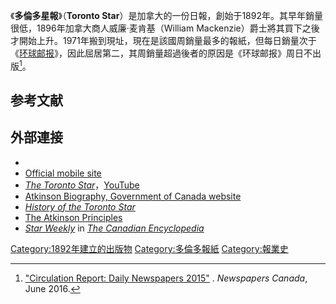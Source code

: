 {{Infobox newspaper
| logo =
| image =
| caption = 
| type = [[日報|日報]]
| format = [[大報|大報]]|
| foundation = 1892（Evening Star）
| ceased publication =
| price = 
| owners = Star Media Group（[[Torstar|Torstar]]的子公司）
| publisher = David Holland
| editor = Michael Cooke
| managing editor = Jane Davenport
| political  = [[社會自由主義|社會自由主義]]<ref name="Toronto Star endorses the NDP">{{cite news|url=http://www.thestar.com/opinion/editorials/article/983376--toronto-star-endorses-the-ndp|title=Toronto Star endorses the NDP|date=April 30, 2011|work=Toronto Star|accessdate=April 30, 2011|archive-date=2013-01-24|archive-url=https://web.archive.org/web/20130124194032/http://www.thestar.com/opinion/editorials/article/983376--toronto-star-endorses-the-ndp|dead-url=no}}</ref><ref name="But vote strategically">{{cite news|url=http://www.thestar.com/opinion/editorialopinion/article/983380|title=But vote strategically|date=April 30, 2011|work=Toronto Star|accessdate=April 30, 2011|archive-date=2013-01-24|archive-url=https://web.archive.org/web/20130124194035/http://www.thestar.com/opinion/editorialopinion/article/983380|dead-url=no}}</ref><ref>{{cite web|url=http://www.worldpress.org/newspapers/AMERICAS/Canada.cfm|title=World Newspapers and Magazines: Canada|accessdate=November 2, 2007|publisher=Worldpress.org|year=2007|archive-date=2012-03-10|archive-url=https://www.webcitation.org/663Qm7caN?url=http://www.worldpress.org/newspapers/AMERICAS/Canada.cfm|dead-url=no}}</ref><ref>{{cite news|url=http://www.thestar.com/FederalElection/article/515895|title=Star's choice: Dion, Liberals|date=October 11, 2008|work=Toronto Star|accessdate=October 12, 2008|archive-date=2012-10-11|archive-url=https://web.archive.org/web/20121011014941/http://www.thestar.com/FederalElection/article/515895|dead-url=no}}</ref>
|headquarters = [[安大略省|安大略省]][[多倫多|多倫多]][[央街|央街]]一號大廈
|circulation = 超過30万份（2016）<ref>{{cite news|title=Toronto Star boosts circulation: CCAB|work=Media in Canada|publisher=Brunico Communications|date=August 16, 2016|accessdate=October 23, 2016|url=http://mediaincanada.com/2016/08/16/toronto-star-boosts-circulation-ccab/|archive-date=2016-10-24|archive-url=https://web.archive.org/web/20161024152044/http://mediaincanada.com/2016/08/16/toronto-star-boosts-circulation-ccab/|dead-url=no}}</ref>
| ISSN = 0319-0781
| oclc = 137342540
| website = [http://www.thestar.com thestar.com]
}}

《'''多倫多星報'''》（'''Toronto Star'''）是加拿大的一份日報，創始于1892年。其早年銷量很低，1896年加拿大商人威廉·麦肯基（William Mackenzie）爵士將其買下之後才開始上升。1971年搬到現址，現在是該國周銷量最多的報紙，但每日銷量次于《[[环球邮报|环球邮报]]》，因此屈居第二，其周銷量超過後者的原因是《环球邮报》周日不出版<ref>[http://newspaperscanada.ca/wp-content/uploads/2016/06/2015-Daily-Newspaper-Circulation-Report-REPORT_FINAL.pdf "Circulation Report: Daily Newspapers 2015"] {{Wayback|url=http://newspaperscanada.ca/wp-content/uploads/2016/06/2015-Daily-Newspaper-Circulation-Report-REPORT_FINAL.pdf |date=20161130144330 }}. ''Newspapers Canada'', June 2016.</ref>。

==参考文献==
{{reflist}}
==外部連接==
{{Commons category|Toronto Star}}
*{{Official website|http://www.thestar.com}}
*[http://www.thestar.com/iphone Official mobile site]{{Wayback|url=http://www.thestar.com/iphone |date=20120627232541 }}
*[http://www.youtube.com/user/TorontoStarVideo ''The Toronto Star'']{{Wayback|url=http://www.youtube.com/user/TorontoStarVideo |date=20160915131527 }}，[[YouTube|YouTube]]
* [https://web.archive.org/web/20060210051136/http://collections.ic.gc.ca/heirloom_series/volume4/88-91.htm Atkinson Biography, Government of Canada website]
*''[http://www.thestar.com/aboutUs/history History of the Toronto Star]{{Wayback|url=http://www.thestar.com/aboutUs/history |date=20130122015134 }}''
*[http://www.thestar.com/aboutUs/atkinson The Atkinson Principles]{{Wayback|url=http://www.thestar.com/aboutUs/atkinson |date=20091105071953 }}
*[http://www.thecanadianencyclopedia.com/index.cfm?PgNm=TCE&Params=A1ARTA0007662 ''Star Weekly'']{{Wayback|url=http://www.thecanadianencyclopedia.com/index.cfm?PgNm=TCE&Params=A1ARTA0007662 |date=20110608195053 }} in ''[[The_Canadian_Encyclopedia|The Canadian Encyclopedia]]''


[[Category:1892年建立的出版物|Category:1892年建立的出版物]]
[[Category:多倫多報紙|Category:多倫多報紙]]
[[Category:報業史|Category:報業史]]
